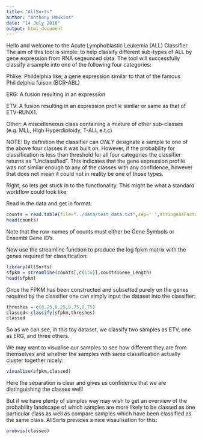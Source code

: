 ```yaml
---
title: "AllSorts"
author: "Anthony Hawkins"
date: "14 July 2016"
output: html_document
---
```


Hello and welcome to the Acute Lymphoblastic Leukemia (ALL) Classifier.
The aim of this tool is simple: to help classify different sub-types of ALL by gene expression from RNA seqeunced data. The tool will successfully classify a sample into one of the following four categories:

Phlike: Phildelphia like, a gene expression similar to that of the famous Philidelphia fuison (BCR-ABL)

ERG: A fusion resulting in an expression

ETV: A fusion resulting in an expression profile similar or same as that of ETV-RUNX1.

Other: A miscelleneous class containing a mixture of other sub-classes (e.g. MLL, High Hyperdiploidy, T-ALL e.t.c)

NOTE: By definition the classifier can *ONLY* designate a sample to one of the above four classes it was built on. However, if the probability for classification is less than threshold for all four categories the classifier returns as "Unclassified". This indicates that the gene expression profile was not similar enough to any of the classes with any confidence, however that does not mean it could not in reality be one of those types.

Right, so lets get stuck in to the functionality. This might be what a standard workflow could look like:

Read in the data and get in format:
```r
counts = read.table(file="../data/test_data.txt",sep=' ',stringsAsFactors = F,header=T)
head(counts)
```

Note that the row-names of counts must either be Gene Symbols or Ensembl Gene ID's.

Now use the streamline function to produce the log fpkm matrix with the genes required for classification:
```r
library(AllSorts)
sfpkm = streamline(counts[,c(1:6)],counts$Gene_Length)
head(sfpkm)
```

Once the FPKM has been constructed and subsetted purely on the genes required by the classifier one can simply input the dataset into the classifier:

```r
threshes = c(0.25,0.25,0.75,0.75)
classed<-classify(sfpkm,threshes)
classed
```

So as we can see, in this toy dataset, we classify two samples as ETV, one as ERG, and three others.

We may want to visualise our samples to see how different they are from themselves and whether the samples with same classification actually cluster together nicely:

```r
visualise(sfpkm,classed)
```

Here the separation is clear and gives us confidence that we are distinguishing the classes well!

But if we have plenty of samples way may wish to get an overview of the probability landscape of which samples are more likely to be classed as one particular class as well as compare samples which have been classified as the same class. AllSorts provides a nice visaulisation for this:

```r
probvis(classed)
```
